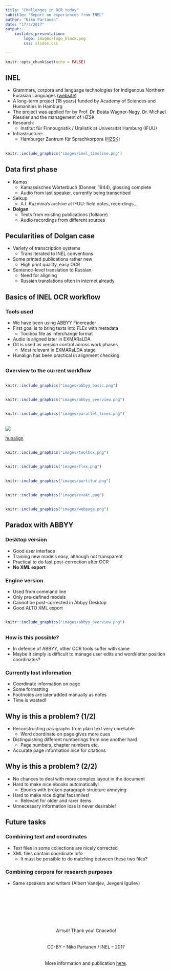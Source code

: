 ```yaml
---
title: "Challenges in OCR today"
subtitle: "Report on experiences from INEL"
author: "Niko Partanen"
date: "17/3/2017"
output: 
    ioslides_presentation:
        logo: images/logo_black.png
        css: slides.css

---
```


```r
knitr::opts_chunk$set(echo = FALSE)
```

## INEL

- Grammars, corpora and language technologies for Indigenous Northern Eurasian Languages ([website](https://inel.corpora.uni-hamburg.de/))
- A long-term project (18 years) funded by Academy of Sciences and Humanities in Hamburg
- The project was applied for by Prof. Dr. Beáta Wagner-Nagy, Dr. Michael Riessler and the management of HZSK
- Research:
    - Institut für Finnougristik / Uralistik at Universität Hamburg (IFUU)
- Infrastructure:
    - Hamburger Zentrum für Sprachkorpora ([HZSK](https://corpora.uni-hamburg.de/hzsk/))

## {.flexbox .vcenter}

```r
knitr::include_graphics("images/inel_timeline.png")
```

## Data first phase

- Kamas
    - Kamassisches Wörterbuch (Donner, 1944), glossing complete
    - Audio from last speaker, currently being transcribed
- Selkup
    - A.I. Kuzmina's archive at IFUU: field notes, recordings…
- **Dolgan**
    - Texts from existing publications (folklore)
    - Audio recordings from different sources

## Pecularities of Dolgan case

- Variety of transcription systems
    - Transliterated to INEL conventions
- Some printed publications rather new
    - High print quality, easy OCR
- Sentence-level translation to Russian
    - Need for aligning
    - Russian translations often in internet already

## Basics of INEL OCR workflow

### Tools used

- We have been using ABBYY Finereader
- First goal is to bring texts into FLEx with metadata
    - Toolbox file as interchange format
- Audio is aligned later in EXMARaLDA
- Git is used as version control across work phases
    - Most relevant in EXMARaLDA stage
- Hunalign has been practical in alignment checking

## {.flexbox .vcenter}

### Overview to the current workflow

## {.flexbox .vcenter}

```r
knitr::include_graphics("images/abbyy_basic.png")
```

## {.flexbox .vcenter}

```r
knitr::include_graphics("images/abbyy_overview.png")
```

## {.flexbox .vcenter}

```r
knitr::include_graphics("images/parallel_lines.png")
```

## {.flexbox .vcenter}

![](images/hunalign.png)

[hunalign](https://github.com/mrorii/hunalign)

## {.flexbox .vcenter}

```r
knitr::include_graphics("images/toolbox.png")
```

## {.flexbox .vcenter}

```r
knitr::include_graphics("images/flex.png")
```

## {.flexbox .vcenter}

```r
knitr::include_graphics("images/partitur.png")
```

## {.flexbox .vcenter}

```r
knitr::include_graphics("images/exakt.png")
```


## {.flexbox .vcenter}

```r
knitr::include_graphics("images/webpage.png")
```

## Paradox with ABBYY

### Desktop version

- Good user interface
- Training new models easy, although not transparent
- Practical to do fast post-correction after OCR
- **No XML export**

### Engine version

- Used from command line
- Only pre-defined models
- Cannot be post-corrected in Abbyy Desktop
- Good ALTO XML export

## {.flexbox .vcenter}

```r
knitr::include_graphics("images/abbyy_overview.png")
```

##

### How is this possible?

- In defence of ABBYY, other OCR tools suffer with same
- Maybe it simply is difficult to manage user edits and word/letter position coordinates?

### Currently lost information

- Coordinate information on page
- Some formatting
- Footnotes are later added manually as notes
- Time is wasted!

## Why is this a problem? (1/2)

- Reconstructing paragraphs from plain text very unreliable
    - Word coordinate on page gives more cues
- Distinguishing different numberings from one another hard
    - Page numbers, chapter numbers etc.
- Accurate page information nice for citations

## Why is this a problem? (2/2)

- No chances to deal with more complex layout in the document
- Hard to make nice ebooks automatically!
    - Ebooks with broken paragraph structure annoying
- Hard to make nice digital facsimiles!
    - Relevant for older and rarer items

- Unnecessary information loss is never desirable!

## Future tasks

### Combining text and coordinates

- Text files in some collections are nicely corrected
- XML files contain coordinate info
    - It must be possible to do matching between these two files?

### Combining corpora for research purposes

- Same speakers and writers (Albert Vanejev, Jevgeni Igušev)

##

</br></br>
</br></br>
</br></br>
<center>Аттьӧ! Thank you! Спасибо!</center>
</br></br>
<center>CC-BY -- Niko Partanen / INEL -- 2017</center>
</br></br>
<center>More information and publication [here](https://github.com/nikopartanen/syktyvkar2017).</center>

<!--
---

class: inverse, center, middle
 
# Glimpse to handwritten text recognition

---

background-image: url(0001.jpg)

---

## State of the art

- Not yet used in INEL


- Current tools demand 50-100 pages of training data
    - Compare to the average size of one dataset
    
    
- Models are additive, so different handwritings help one another
    - Not tested yet, but probably more character set then language specific
    - Training a model for Scientific Komi Transcription a worthy goal
    
    
- Some tools proprietary, open source lags bit behind
    - Training data naturally free and can be reused
-->    

